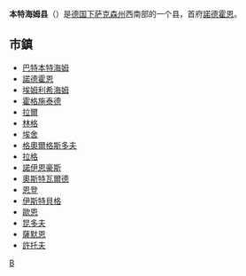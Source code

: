 {{德国县级行政单位
| 县徽图 = Image:DEU Landkreis Grafschaft Bentheim COA.svg
| 在德国内的位置图 = Image:Lage des Landkreises Grafschaft Bentheim in Deutschland.GIF
| 所属联邦州 = 下萨克森州
| 所属行政区 = 
| 首府 = 諾德霍恩
| 面积 = 980.87
| 人口 = 135,662
| 统计时间 = 2015年12月31日
| 人口密度 = 138
| 汽车牌号 = NOH
| 下设城镇 = 4个市、22个镇
| 政府地址 = van-Delden-Straße 1-7<br />48529 Nordhorn
| 政府网站 = www.grafschaft-bentheim.de
| 在州内的位置图 = Image:Lower Saxony NOH.svg
|}}

'''本特海姆县'''（{{lang-de|Landkreis Grafschaft Bentheim}}）是[[德国|德国]][[下萨克森州|下萨克森州]]西南部的一个县，首府[[諾德霍恩|諾德霍恩]]。

==市鎮==
* [[巴特本特海姆|巴特本特海姆]]
* [[諾德霍恩|諾德霍恩]]
* [[埃姆利希海姆|埃姆利希海姆]]
* [[霍格施泰德|霍格施泰德]]
* [[拉爾_(本特海姆)|拉爾]]
* [[林格|林格]]
* [[埃舍|埃舍]]
* [[格奧爾格斯多夫|格奧爾格斯多夫]]
* [[拉格_(下薩克森)|拉格]]
* [[諾伊恩豪斯|諾伊恩豪斯]]
* [[奥斯特瓦尔德_(下萨克森)|奧斯特瓦爾德]]
* [[恩登|恩登]]
* [[伊斯特貝格|伊斯特貝格]]
* [[歐恩|歐恩]]
* [[昆多夫|昆多夫]]
* [[薩默恩|薩默恩]]
* [[許托夫|許托夫]]

{{下萨克森州行政区划}}
{{Authority control}}

[[Category:下萨克森州行政区划|B]]
